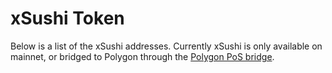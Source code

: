 
# xSushi Token

Below is a list of the xSushi addresses. Currently xSushi is only available on mainnet, or bridged to Polygon through the [Polygon PoS bridge](https://portal.polygon.technology/bridge).

<AddressTable addresses={XSUSHI_ADDRESS} />